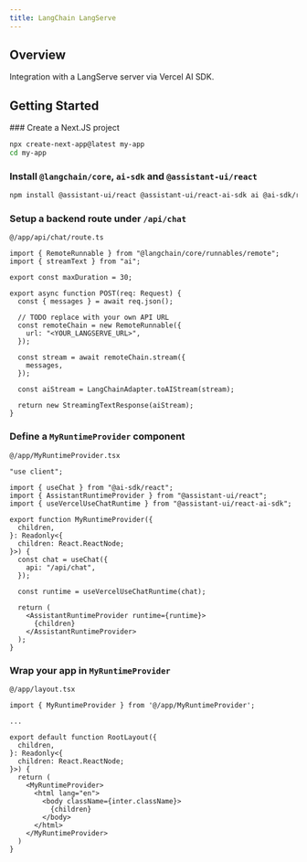 ```yaml
---
title: LangChain LangServe
---
```


## Overview

Integration with a LangServe server via Vercel AI SDK.

## Getting Started


<Steps>
  <Step>
  ### Create a Next.JS project

```sh
npx create-next-app@latest my-app
cd my-app
```

  </Step>
  <Step>

### Install `@langchain/core`, `ai-sdk` and `@assistant-ui/react`

```sh npm2yarn
npm install @assistant-ui/react @assistant-ui/react-ai-sdk ai @ai-sdk/react @langchain/core
```

  </Step>
  <Step>

### Setup a backend route under `/api/chat`

`@/app/api/chat/route.ts`

```tsx
import { RemoteRunnable } from "@langchain/core/runnables/remote";
import { streamText } from "ai";

export const maxDuration = 30;

export async function POST(req: Request) {
  const { messages } = await req.json();

  // TODO replace with your own API URL
  const remoteChain = new RemoteRunnable({
    url: "<YOUR_LANGSERVE_URL>",
  });

  const stream = await remoteChain.stream({
    messages,
  });

  const aiStream = LangChainAdapter.toAIStream(stream);

  return new StreamingTextResponse(aiStream);
}
```

  </Step>
  <Step>

### Define a `MyRuntimeProvider` component

`@/app/MyRuntimeProvider.tsx`

```tsx
"use client";

import { useChat } from "@ai-sdk/react";
import { AssistantRuntimeProvider } from "@assistant-ui/react";
import { useVercelUseChatRuntime } from "@assistant-ui/react-ai-sdk";

export function MyRuntimeProvider({
  children,
}: Readonly<{
  children: React.ReactNode;
}>) {
  const chat = useChat({
    api: "/api/chat",
  });

  const runtime = useVercelUseChatRuntime(chat);

  return (
    <AssistantRuntimeProvider runtime={runtime}>
      {children}
    </AssistantRuntimeProvider>
  );
}
```

  </Step>
  <Step>

### Wrap your app in `MyRuntimeProvider`

`@/app/layout.tsx`

```tsx {1,11,17}
import { MyRuntimeProvider } from '@/app/MyRuntimeProvider';

...

export default function RootLayout({
  children,
}: Readonly<{
  children: React.ReactNode;
}>) {
  return (
    <MyRuntimeProvider>
      <html lang="en">
        <body className={inter.className}>
          {children}
        </body>
      </html>
    </MyRuntimeProvider>
  )
}
```

  </Step>
</Steps>
